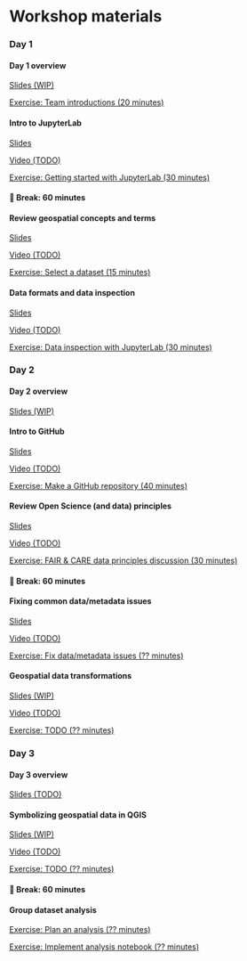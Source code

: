 # Workshop materials

### Day 1

:::::: {.schedule-item .module}
#### Day 1 overview

::: {.module-resource .slides}
[Slides (WIP)](slides/day-1-overview.qmd)
:::

::: {.module-resource .exercise}
[Exercise: Team introductions (20 minutes)](exercises/team-introductions.qmd)
:::
::::::


:::::: {.schedule-item .module}
#### Intro to JupyterLab

::: {.module-resource .slides}
[Slides](slides/intro-to-jupyterlab.qmd)
:::

::: {.module-resource .video}
[Video (TODO)](https://example.com)
:::

::: {.module-resource .exercise}
[Exercise: Getting started with JupyterLab (30 minutes)](exercises/getting-started-with-jupyterlab.qmd)
:::
::::::


::: {.schedule-item .break}
#### 🥪 Break: 60 minutes
:::


:::::: {.schedule-item .module}
#### Review geospatial concepts and terms

::: {.module-resource .slides}
[Slides](slides/geospatial-concepts-and-terms.qmd)
:::

::: {.module-resource .video}
[Video (TODO)](https://example.com)
:::

::: {.module-resource .exercise}
[Exercise: Select a dataset (15 minutes)](exercises/select-a-dataset.qmd)
:::
::::::


:::::: {.schedule-item .module}
#### Data formats and data inspection

::: {.module-resource .slides}
[Slides](slides/data-formats-and-inspection.qmd)
:::

::: {.module-resource .video}
[Video (TODO)](https://example.com)
:::

::: {.module-resource .exercise}
[Exercise: Data inspection with JupyterLab (30 minutes)](exercises/data-inspection-with-jupyterlab.qmd)
:::
::::::


### Day 2

:::::: {.schedule-item .module}
#### Day 2 overview

::: {.module-resource .slides}
[Slides (WIP)](slides/day-2-overview.qmd)
:::
::::::


:::::: {.schedule-item .module}
#### Intro to GitHub

::: {.module-resource .slides}
[Slides](slides/intro-to-github.qmd)
:::

::: {.module-resource .video}
[Video (TODO)](https://example.com)
:::

::: {.module-resource .exercise}
[Exercise: Make a GitHub repository (40 minutes)](exercises/make-a-github-repo.qmd)
:::
::::::


:::::: {.schedule-item .module}
#### Review Open Science (and data) principles

::: {.module-resource .slides}
[Slides](slides/open-science-and-data.qmd)
:::

::: {.module-resource .video}
[Video (TODO)](https://example.com)
:::

::: {.module-resource .exercise}
[Exercise: FAIR & CARE data principles discussion (30 minutes)](exercises/fair-care.qmd)
:::
::::::


::: {.schedule-item .break}
#### 🥪 Break: 60 minutes
:::


:::::: {.schedule-item .module}
#### Fixing common data/metadata issues

::: {.module-resource .slides}
[Slides](slides/fixing-common-data-metadata-issues.qmd)
:::

::: {.module-resource .video}
[Video (TODO)](https://example.com)
:::

::: {.module-resource .exercise}
[Exercise: Fix data/metadata issues (?? minutes)](exercises/fix-data-metadata-issues.qmd)
:::
::::::


:::::: {.schedule-item .module}
#### Geospatial data transformations

::: {.module-resource .slides}
[Slides (WIP)](slides/geospatial-data-transformations.qmd)
:::

::: {.module-resource .video}
[Video (TODO)](https://example.com)
:::

::: {.module-resource .exercise}
[Exercise: TODO (?? minutes)](exercises/?.qmd)
:::
::::::


### Day 3

:::::: {.schedule-item .module}
#### Day 3 overview

::: {.module-resource .slides}
[Slides (TODO)](slides/day-3.qmd)
:::
::::::


:::::: {.schedule-item .module}
#### Symbolizing geospatial data in QGIS

::: {.module-resource .slides}
[Slides (WIP)](slides/symbology-with-qgis.qmd)
:::

::: {.module-resource .video}
[Video (TODO)](https://example.com)
:::

::: {.module-resource .exercise}
[Exercise: TODO (?? minutes)](exercises/?.qmd)
:::
::::::


::: {.schedule-item .break}
#### 🥪 Break: 60 minutes
:::


:::::: {.schedule-item .module}
#### Group dataset analysis

::: {.module-resource .exercise}
[Exercise: Plan an analysis (?? minutes)](exercises/dataset-analysis-plan.qmd)
:::

::: {.module-resource .exercise}
[Exercise: Implement analysis notebook (?? minutes)](exercises/dataset-analysis-notebook.qmd)
:::

::::::
